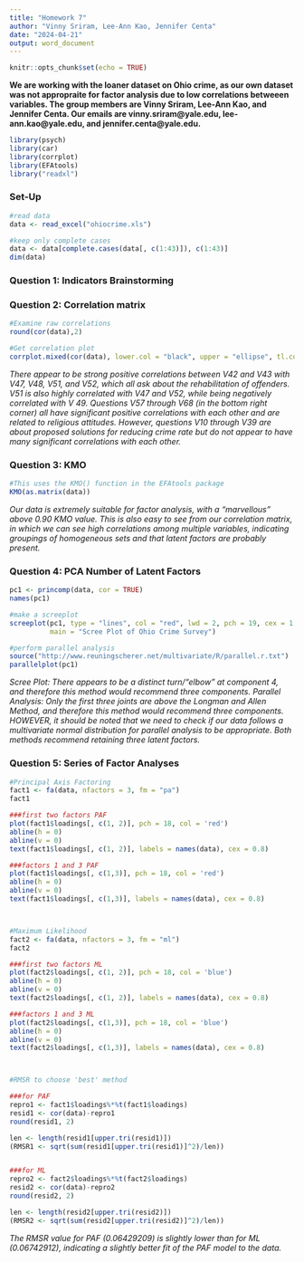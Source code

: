 ```yaml
---
title: "Homework 7"
author: "Vinny Sriram, Lee-Ann Kao, Jennifer Centa"
date: "2024-04-21"
output: word_document
---
```


```r
knitr::opts_chunk$set(echo = TRUE)
```

**We are working with the loaner dataset on Ohio crime, as our own dataset was not appropraite for factor analysis due to low correlations betweeen variables. The group members are Vinny Sriram, Lee-Ann Kao, and Jennifer Centa. Our emails are vinny.sriram@yale.edu, lee-ann.kao@yale.edu, and jennifer.centa@yale.edu.**

```r
library(psych)
library(car)
library(corrplot)
library(EFAtools)
library("readxl")
```

### Set-Up
```r
#read data
data <- read_excel("ohiocrime.xls")

#keep only complete cases
data <- data[complete.cases(data[, c(1:43)]), c(1:43)]
dim(data)
```


### Question 1: Indicators Brainstorming


### Question 2: Correlation matrix

```r
#Examine raw correlations
round(cor(data),2)

#Get correlation plot
corrplot.mixed(cor(data), lower.col = "black", upper = "ellipse", tl.col = "black", number.cex = .5, tl.pos = "lt", tl.cex = .5, p.mat = cor.mtest(data, conf.level = .95)$p, sig.level = .05)
```
*There appear to be strong positive correlations between V42 and V43 with V47, V48, V51, and V52, which all ask about the rehabilitation of offenders. V51 is also highly correlated with V47 and V52, while being negatively correlated with V 49. Questions V57 through V68 (in the bottom right corner) all have significant positive correlations with each other and are related to religious attitudes. However, questions V10 through V39 are about proposed solutions for reducing crime rate but do not appear to have many significant correlations with each other.*


### Question 3: KMO

```r
#This uses the KMO() function in the EFAtools package
KMO(as.matrix(data))
```
*Our data is extremely suitable for factor analysis, with a "marvellous" above 0.90 KMO value. This is also easy to see from our correlation matrix, in which we can see high correlations among multiple variables, indicating groupings of homogeneous sets and that latent factors are probably present.*


### Question 4: PCA Number of Latent Factors

```r
pc1 <- princomp(data, cor = TRUE)
names(pc1)

#make a screeplot  
screeplot(pc1, type = "lines", col = "red", lwd = 2, pch = 19, cex = 1.2, 
          main = "Scree Plot of Ohio Crime Survey")

#perform parallel analysis
source("http://www.reuningscherer.net/multivariate/R/parallel.r.txt")
parallelplot(pc1)
```
*Scree Plot: There appears to be a distinct turn/"elbow" at component 4, and therefore this method would recommend three components.*
*Parallel Analysis: Only the first three joints are above the Longman and Allen Method, and therefore this method would recommend three components. HOWEVER, it should be noted that we need to check if our data follows a multivariate normal distribution for parallel analysis to be appropriate.*
*Both methods recommend retaining three latent factors.*


### Question 5: Series of Factor Analyses 

```r
#Principal Axis Factoring
fact1 <- fa(data, nfactors = 3, fm = "pa")
fact1

###first two factors PAF
plot(fact1$loadings[, c(1, 2)], pch = 18, col = 'red')
abline(h = 0)
abline(v = 0)
text(fact1$loadings[, c(1, 2)], labels = names(data), cex = 0.8)

###factors 1 and 3 PAF
plot(fact1$loadings[, c(1,3)], pch = 18, col = 'red')
abline(h = 0)
abline(v = 0)
text(fact1$loadings[, c(1,3)], labels = names(data), cex = 0.8)



#Maximum Likelihood
fact2 <- fa(data, nfactors = 3, fm = "ml")
fact2

###first two factors ML
plot(fact2$loadings[, c(1, 2)], pch = 18, col = 'blue')
abline(h = 0)
abline(v = 0)
text(fact2$loadings[, c(1, 2)], labels = names(data), cex = 0.8)

###factors 1 and 3 ML
plot(fact2$loadings[, c(1,3)], pch = 18, col = 'blue')
abline(h = 0)
abline(v = 0)
text(fact2$loadings[, c(1,3)], labels = names(data), cex = 0.8)



#RMSR to choose 'best' method

###for PAF
repro1 <- fact1$loadings%*%t(fact1$loadings)
resid1 <- cor(data)-repro1
round(resid1, 2)

len <- length(resid1[upper.tri(resid1)])
(RMSR1 <- sqrt(sum(resid1[upper.tri(resid1)]^2)/len))


###for ML
repro2 <- fact2$loadings%*%t(fact2$loadings)
resid2 <- cor(data)-repro2
round(resid2, 2)

len <- length(resid2[upper.tri(resid2)])
(RMSR2 <- sqrt(sum(resid2[upper.tri(resid2)]^2)/len))
```

*The RMSR value for PAF (0.06429209) is slightly lower than for ML (0.06742912), indicating a slightly better fit of the PAF model to the data.*
